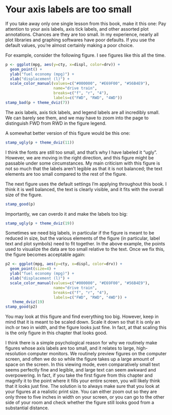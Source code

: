 # Your axis labels are too small {#small-axis-labels}

If you take away only one single lesson from this book, make it this one: Pay attention to your axis labels, axis tick labels, and other assorted plot annotations. Chances are they are too small. In my experience, nearly all plot libraries and graphing softwares have poor defaults. If you use the default values, you're almost certainly making a poor choice.

For example, consider the following figure. I see figures like this all the time.
```r
p <- ggplot(mpg, aes(y=cty, x=displ, color=drv)) +
  geom_point() + 
  ylab("fuel economy (mpg)") +
  xlab("displacement (l)") +
  scale_color_manual(values=c("#000000", "#E69F00", "#56B4E9"), 
                     name="drive train",
                     breaks=c("f", "r", "4"),
                     labels=c("FWD", "RWD", "4WD"))
stamp_bad(p + theme_dviz(7))
```
The axis labels, axis tick labels, and legend labels are all incredibly small. We can barely see them, and we may have to zoom into the page to distinguish FWD from RWD in the figure legend.

A somewhat better version of this figure would be this one:
```r
stamp_ugly(p + theme_dviz(11))
```
I think the fonts are still too small, and that's why I have labeled it "ugly". However, we are moving in the right direction, and this figure might be passable under some circumstances. My main criticism with this figure is not so much that the labels aren't legible as that it is not balanced; the text elements are too small compared to the rest of the figure.

The next figure uses the default settings I'm applying throughout this book. I think it is well balanced, the text is clearly visible, and it fits with the overall size of the figure. 
```r
stamp_good(p)
```

Importantly, we can overdo it and make the labels too big:
```r
stamp_ugly(p + theme_dviz(19))
```
Sometimes we need big labels, in particular if the figure is meant to be reduced in size, but the various elements of the figure (in particular, label text and plot symbols) need to fit together. In the above example, the points used to visualize the data are too small relative to the text. Once we fix this, the figure becomes acceptable again:

```r
p2 <- ggplot(mpg, aes(y=cty, x=displ, color=drv)) +
  geom_point(size=4) + 
  ylab("fuel economy (mpg)") +
  xlab("displacement (l)") +
  scale_color_manual(values=c("#000000", "#E69F00", "#56B4E9"), 
                     name="drive train",
                     breaks=c("f", "r", "4"),
                     labels=c("FWD", "RWD", "4WD")) +
   theme_dviz(19)
stamp_good(p2)
```
You may look at this figure and find everything too big. However, keep in mind that it is meant to be scaled down. Scale it down so that it is only an inch or two in width, and the figure looks just fine. In fact, at that scaling this is the only figure in this chapter that looks good.


I think there is a simple psychological reason for why we routinely make figures whose axis labels are too small, and it relates to large, high-resolution computer monitors. We routinely preview figures on the computer screen, and often we do so while the figure takes up a large amount of space on the screen. In this viewing mode, even comparatively small text seems perfectly fine and legible, and large text can seem awkward and overpowering. In fact, if you take the first figure from this chapter and magnify it to the point where it fills your entire screen, you will likely think that it looks just fine. The solution is to always make sure that you look at your figures at a realistic print size. You can either zoom out so they are only three to five inches in width on your screen, or you can go to the other side of your room and check whether the figure still looks good from a substantial distance.
